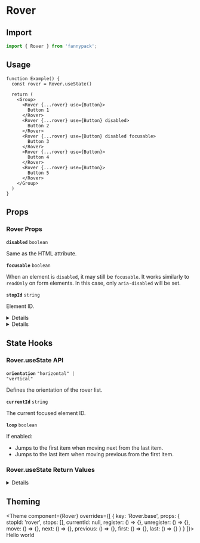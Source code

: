
# Rover

## Import

```jsx
import { Rover } from 'fannypack';
```

## Usage

```function-live
function Example() {
  const rover = Rover.useState()

  return (
    <Group>
      <Rover {...rover} use={Button}>
        Button 1
      </Rover>
      <Rover {...rover} use={Button} disabled>
        Button 2
      </Rover>
      <Rover {...rover} use={Button} disabled focusable>
        Button 3
      </Rover>
      <Rover {...rover} use={Button}>
        Button 4
      </Rover>
      <Rover {...rover} use={Button}>
        Button 5
      </Rover>
    </Group>
  )
}
```

## Props

### Rover Props

<!-- Automatically generated -->

**<Code marginRight="major-1">disabled</Code>** <Code fontSize="150" palette="primary">boolean</Code> 

Same as the HTML attribute.

<Box marginBottom="major-4" />

**<Code marginRight="major-1">focusable</Code>** <Code fontSize="150" palette="primary">boolean</Code> 

When an element is `disabled`, it may still be `focusable`. It works
similarly to `readOnly` on form elements. In this case, only
`aria-disabled` will be set.

<Box marginBottom="major-4" />

**<Code marginRight="major-1">stopId</Code>** <Code fontSize="150" palette="primary">string</Code> 

Element ID.

<Box marginBottom="major-4" />

<details><Box use="summary" marginBottom="major-2"><strong>11 state props</strong></Box>
<blockquote>These props are returned by the state hook. You can spread them into this component (<code>...state</code>) or pass them separately. You can also provide these props from your own state logic.</blockquote>

**<Code marginRight="major-1">orientation</Code>** <Code fontSize="150" palette="primary">&#34;horizontal&#34; | &#34;vertical&#34;</Code> 

Defines the orientation of the rover list.

<Box marginBottom="major-4" />

**<Code marginRight="major-1">unstable_moves</Code>** <Code fontSize="150" palette="primary">number</Code> 

Stores the number of moves that have been made by calling `move`, `next`,
`previous`, `first` or `last`.

<Box marginBottom="major-4" />

**<Code marginRight="major-1">stops</Code>** <Code fontSize="150" palette="primary">Stop[]</Code> <Text marginLeft="major-1" fontSize="150" textTransform="uppercase" color="gray">Required</Text>

A list of element refs and IDs of the roving items.

<Box marginBottom="major-4" />

**<Code marginRight="major-1">currentId</Code>** <Code fontSize="150" palette="primary">string</Code> <Text marginLeft="major-1" fontSize="150" textTransform="uppercase" color="gray">Required</Text>

The current focused element ID.

<Box marginBottom="major-4" />

**<Code marginRight="major-1">register</Code>** <Code fontSize="150" palette="primary">(id: string, ref: RefObject&#60;HTMLElement&#62;) =&#62; void</Code> <Text marginLeft="major-1" fontSize="150" textTransform="uppercase" color="gray">Required</Text>

Registers the element ID and ref in the roving tab index list.

<Box marginBottom="major-4" />

**<Code marginRight="major-1">unregister</Code>** <Code fontSize="150" palette="primary">(id: string) =&#62; void</Code> <Text marginLeft="major-1" fontSize="150" textTransform="uppercase" color="gray">Required</Text>

Unregisters the roving item.

<Box marginBottom="major-4" />

**<Code marginRight="major-1">move</Code>** <Code fontSize="150" palette="primary">(id: string) =&#62; void</Code> <Text marginLeft="major-1" fontSize="150" textTransform="uppercase" color="gray">Required</Text>

Moves focus to a given element ID.

<Box marginBottom="major-4" />

**<Code marginRight="major-1">next</Code>** <Code fontSize="150" palette="primary">() =&#62; void</Code> <Text marginLeft="major-1" fontSize="150" textTransform="uppercase" color="gray">Required</Text>

Moves focus to the next element.

<Box marginBottom="major-4" />

**<Code marginRight="major-1">previous</Code>** <Code fontSize="150" palette="primary">() =&#62; void</Code> <Text marginLeft="major-1" fontSize="150" textTransform="uppercase" color="gray">Required</Text>

Moves focus to the previous element.

<Box marginBottom="major-4" />

**<Code marginRight="major-1">first</Code>** <Code fontSize="150" palette="primary">() =&#62; void</Code> <Text marginLeft="major-1" fontSize="150" textTransform="uppercase" color="gray">Required</Text>

Moves focus to the first element.

<Box marginBottom="major-4" />

**<Code marginRight="major-1">last</Code>** <Code fontSize="150" palette="primary">() =&#62; void</Code> <Text marginLeft="major-1" fontSize="150" textTransform="uppercase" color="gray">Required</Text>

Moves focus to the last element.

<Box marginBottom="major-4" />

</details>

<details><Box use="summary" marginBottom="major-2">Inherits <code><strong>Box</strong></code> props</Box>

**<Code marginRight="major-1">use</Code>**  

<Code isBlock palette="primary" fontSize="150" padding="minor-1" marginBottom="major-2">
{`string
  | ComponentClass<any, any>
  | FunctionComponent<any>`}
</Code>

<Box marginBottom="major-4" />

**<Code marginRight="major-1">className</Code>** <Code fontSize="150" palette="primary">string</Code> 

<Box marginBottom="major-4" />

**<Code marginRight="major-1">children</Code>**  

<Code isBlock palette="primary" fontSize="150" padding="minor-1" marginBottom="major-2">
{`string
  | number
  | boolean
  | {}
  | ReactElement<any, string
  | ((props: any) => ReactElement<any, string
  | ...
  | (new (props: any) => Component<any, any, any>)>)
  | (new (props: any) => Component<any, any, any>)>
  | ReactNodeArray
  | ReactPortal
  | ((props: BoxProps) => ReactNode)`}
</Code>

<Box marginBottom="major-4" />

**<Code marginRight="major-1">altitude</Code>** <Code fontSize="150" palette="primary">string</Code> 

<Box marginBottom="major-4" />

**<Code marginRight="major-1">showBreakpoint</Code>** <Code fontSize="150" palette="primary">string</Code> 

<Box marginBottom="major-4" />

**<Code marginRight="major-1">hiddenBreakpoint</Code>** <Code fontSize="150" palette="primary">string</Code> 

<Box marginBottom="major-4" />

**<Code marginRight="major-1">overrides</Code>**  

<Code isBlock palette="primary" fontSize="150" padding="minor-1" marginBottom="major-2">
{`{
  altitudes?: AltitudesThemeConfig;
  borders?: BordersThemeConfig;
  borderRadii?: BorderRadiiThemeConfig;
  breakpoints?: BreakpointsThemeConfig;
  fontSizes?: FontSizeThemeConfig;
  fontWeights?: FontWeightsThemeConfig;
  ... 30 more ...;
  Set?: SetThemeConfig;
}`}
</Code>

<Box marginBottom="major-4" />

**<Code marginRight="major-1">elementRef</Code>** <Code fontSize="150" palette="primary">((instance: any) =&#62; void) | RefObject&#60;any&#62;</Code> 

<Box marginBottom="major-4" />

**<Code marginRight="major-1">themeKeyOverride</Code>** <Code fontSize="150" palette="primary">string</Code> 

<Box marginBottom="major-4" />

</details>

## State Hooks

### Rover.useState API

<!-- Automatically generated -->

**<Code marginRight="major-1">orientation</Code>** <Code fontSize="150" palette="primary">&#34;horizontal&#34; | &#34;vertical&#34;</Code> 

Defines the orientation of the rover list.

<Box marginBottom="major-4" />

**<Code marginRight="major-1">currentId</Code>** <Code fontSize="150" palette="primary">string</Code> 

The current focused element ID.

<Box marginBottom="major-4" />

**<Code marginRight="major-1">loop</Code>** <Code fontSize="150" palette="primary">boolean</Code> 

If enabled:

  - Jumps to the first item when moving next from the last item.
  - Jumps to the last item when moving previous from the first item.

<Box marginBottom="major-4" />

### Rover.useState Return Values

<!-- Automatically generated -->

<details><Box use="summary" marginBottom="major-2"><strong>12 values</strong></Box>

**<Code marginRight="major-1">orientation</Code>** <Code fontSize="150" palette="primary">&#34;horizontal&#34; | &#34;vertical&#34;</Code> 

Defines the orientation of the rover list.

<Box marginBottom="major-4" />

**<Code marginRight="major-1">stops</Code>** <Code fontSize="150" palette="primary">Stop[]</Code> <Text marginLeft="major-1" fontSize="150" textTransform="uppercase" color="gray">Required</Text>

A list of element refs and IDs of the roving items.

<Box marginBottom="major-4" />

**<Code marginRight="major-1">currentId</Code>** <Code fontSize="150" palette="primary">string</Code> <Text marginLeft="major-1" fontSize="150" textTransform="uppercase" color="gray">Required</Text>

The current focused element ID.

<Box marginBottom="major-4" />

**<Code marginRight="major-1">unstable_moves</Code>** <Code fontSize="150" palette="primary">number</Code> <Text marginLeft="major-1" fontSize="150" textTransform="uppercase" color="gray">Required</Text>

Stores the number of moves that have been made by calling `move`, `next`,
`previous`, `first` or `last`.

<Box marginBottom="major-4" />

**<Code marginRight="major-1">loop</Code>** <Code fontSize="150" palette="primary">boolean</Code> <Text marginLeft="major-1" fontSize="150" textTransform="uppercase" color="gray">Required</Text>

If enabled:

  - Jumps to the first item when moving next from the last item.
  - Jumps to the last item when moving previous from the first item.

<Box marginBottom="major-4" />

**<Code marginRight="major-1">register</Code>** <Code fontSize="150" palette="primary">(id: string, ref: RefObject&#60;HTMLElement&#62;) =&#62; void</Code> <Text marginLeft="major-1" fontSize="150" textTransform="uppercase" color="gray">Required</Text>

Registers the element ID and ref in the roving tab index list.

<Box marginBottom="major-4" />

**<Code marginRight="major-1">unregister</Code>** <Code fontSize="150" palette="primary">(id: string) =&#62; void</Code> <Text marginLeft="major-1" fontSize="150" textTransform="uppercase" color="gray">Required</Text>

Unregisters the roving item.

<Box marginBottom="major-4" />

**<Code marginRight="major-1">move</Code>** <Code fontSize="150" palette="primary">(id: string) =&#62; void</Code> <Text marginLeft="major-1" fontSize="150" textTransform="uppercase" color="gray">Required</Text>

Moves focus to a given element ID.

<Box marginBottom="major-4" />

**<Code marginRight="major-1">next</Code>** <Code fontSize="150" palette="primary">() =&#62; void</Code> <Text marginLeft="major-1" fontSize="150" textTransform="uppercase" color="gray">Required</Text>

Moves focus to the next element.

<Box marginBottom="major-4" />

**<Code marginRight="major-1">previous</Code>** <Code fontSize="150" palette="primary">() =&#62; void</Code> <Text marginLeft="major-1" fontSize="150" textTransform="uppercase" color="gray">Required</Text>

Moves focus to the previous element.

<Box marginBottom="major-4" />

**<Code marginRight="major-1">first</Code>** <Code fontSize="150" palette="primary">() =&#62; void</Code> <Text marginLeft="major-1" fontSize="150" textTransform="uppercase" color="gray">Required</Text>

Moves focus to the first element.

<Box marginBottom="major-4" />

**<Code marginRight="major-1">last</Code>** <Code fontSize="150" palette="primary">() =&#62; void</Code> <Text marginLeft="major-1" fontSize="150" textTransform="uppercase" color="gray">Required</Text>

Moves focus to the last element.

<Box marginBottom="major-4" />

</details>
    

## Theming

<Theme
  component={Rover}
  overrides={[
    {
      key: 'Rover.base',
      props: {
        stopId: 'rover',
        stops: [],
        currentId: null,
        register: () => {},
        unregister: () => {},
        move: () => {},
        next: () => {},
        previous: () => {},
        first: () => {},
        last: () => {}
      }
    }
  ]}>
  Hello world
</Theme>
